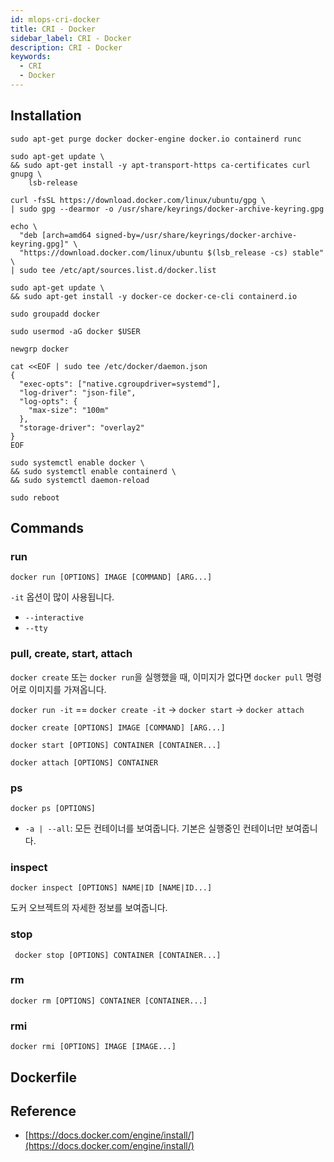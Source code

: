 ```yaml
---
id: mlops-cri-docker
title: CRI - Docker
sidebar_label: CRI - Docker
description: CRI - Docker
keywords:
  - CRI
  - Docker
---
```


## Installation

```shell
sudo apt-get purge docker docker-engine docker.io containerd runc
```

```shell
sudo apt-get update \
&& sudo apt-get install -y apt-transport-https ca-certificates curl gnupg \
    lsb-release
```

```shell
curl -fsSL https://download.docker.com/linux/ubuntu/gpg \
| sudo gpg --dearmor -o /usr/share/keyrings/docker-archive-keyring.gpg
```

```shell
echo \
  "deb [arch=amd64 signed-by=/usr/share/keyrings/docker-archive-keyring.gpg]" \
  "https://download.docker.com/linux/ubuntu $(lsb_release -cs) stable" \
| sudo tee /etc/apt/sources.list.d/docker.list
```

```shell
sudo apt-get update \
&& sudo apt-get install -y docker-ce docker-ce-cli containerd.io
```

```shell
sudo groupadd docker
```

```shell
sudo usermod -aG docker $USER
```

```shell
newgrp docker
```

```shell
cat <<EOF | sudo tee /etc/docker/daemon.json
{
  "exec-opts": ["native.cgroupdriver=systemd"],
  "log-driver": "json-file",
  "log-opts": {
    "max-size": "100m"
  },
  "storage-driver": "overlay2"
}
EOF
```

```shell
sudo systemctl enable docker \
&& sudo systemctl enable containerd \
&& sudo systemctl daemon-reload
```

```shell
sudo reboot
```

## Commands

### run

```shell
docker run [OPTIONS] IMAGE [COMMAND] [ARG...]
```

`-it` 옵션이 많이 사용됩니다.

- `--interactive`
- `--tty`

### pull, create, start, attach

`docker create` 또는 `docker run`을 실행했을 때, 이미지가 없다면 `docker pull` 명령어로 이미지를 가져옵니다.

`docker run -it` == `docker create -it` -> `docker start` -> `docker attach`

```shell
docker create [OPTIONS] IMAGE [COMMAND] [ARG...]
```

```shell
docker start [OPTIONS] CONTAINER [CONTAINER...]
```

```shell
docker attach [OPTIONS] CONTAINER
```

### ps

```shell
docker ps [OPTIONS]
```

- `-a | --all`: 모든 컨테이너를 보여줍니다. 기본은 실행중인 컨테이너만 보여줍니다.

### inspect

```shell
docker inspect [OPTIONS] NAME|ID [NAME|ID...]
```

도커 오브젝트의 자세한 정보를 보여줍니다.

### stop

```shell
 docker stop [OPTIONS] CONTAINER [CONTAINER...]
```

### rm

```shell
docker rm [OPTIONS] CONTAINER [CONTAINER...]
```

### rmi

```shell
docker rmi [OPTIONS] IMAGE [IMAGE...]
```

## Dockerfile

## Reference

- [https://docs.docker.com/engine/install/](https://docs.docker.com/engine/install/)
